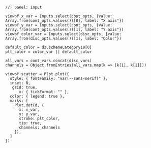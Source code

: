 ```ojs
//| panel: input

viewof x_var = Inputs.select(cont_opts, {value: Array.from(cont_opts.values())[0], label: "X axis"})
viewof y_var = Inputs.select(cont_opts, {value: Array.from(cont_opts.values())[1], label: "Y axis"})
viewof color_var = Inputs.select(disc_opts, {value: Array.from(disc_opts.values())[1], label: "Color"})
```

```ojs
default_color = d3.schemeCategory10[0]
plt_color = color_var || default_color

all_vars = cont_vars.concat(disc_vars)
channels = Object.fromEntries(all_vars.map(k => [k[1], k[1]]))

viewof scatter = Plot.plot({
  style: { fontFamily: "var(--sans-serif)" },
  inset: 8,
   grid: true,
      x: { tickFormat: "" },
  color: { legend: true },
  marks: [
    Plot.dot(d, {
      x: x_var,
      y: y_var,
      stroke: plt_color,
      tip: true,
      channels: channels
    }),
  ]
})
```

